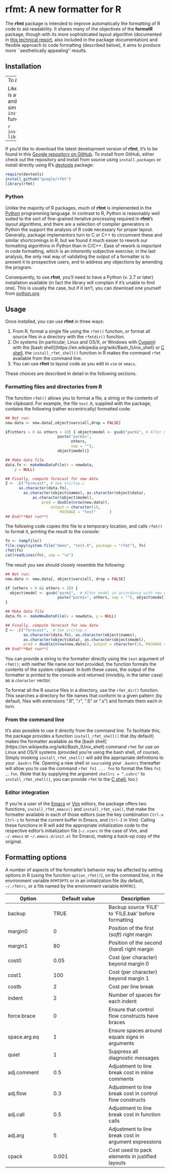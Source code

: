 <!--
%\VignetteEngine{knitr::rmarkdown}
%\VignetteIndexEntry{rfmt - A new formatter for R}
-->

# **rfmt**: A new formatter for R

The **rfmt** package is intended to improve automatically the formatting of R code to aid readability. It shares many of the objectives of the **formatR** package, though with its more sophisticated layout algorithm (documented in [this technical report](http://research.google.com/pubs/pub44667.html), also included in the package documentation) and flexible approach to code formatting (described below), it aims to produce more ``aesthetically appealing'' results.

## Installation

----
_To be completed_

Like all R packages, **rfmt** is available from [CRAN](http://cran.rstudio.com/package=rfmt), and can be installed simply using R's `install.packages` function:

```r
install.packages("rfmt")
library(rfmt)
```
----

If you'd like to download the latest development version of **rfmt**, it's 
to be found in this [Google repository on GitHub](https://github.com/google/rfmt). To install from GitHub, either check out the repository and install from source using `install.packages` or install directly using R's [devtools](https://cran.r-project.org/web/packages/devtools/index.html) package:

```r
require(devtools)
install_github("google/rfmt")
library(rfmt)
```

### Python

Unlike the majority of R packages, much of **rfmt** is implemented in the [Python](https://www.python.org/) programming language. In contrast to R, Python is reasonably well suited to the sort of fine-grained iterative processing required in **rfmt**'s layout algorithms, and there are a selection of compiler generators in Python the support the analysis of R code necessary for proper layout. Generally, package implementors turn to C or C++ to circumvent these and similar shortcomings in R, but we found it much easier to rework our formatting algorithms in Python than in C/C++. Ease of rework is important in code formatting, which is an inherently subjective exercise; in the last analysis, the only real way of validating the output of a formatter is to present it to prospective users, and to address any objections by amending the program.

Consequently, to use **rfmt**, you'll need to have a Python (v. 2.7 or later) installation available (in fact the library will complain if it's unable to find one). This is usually the case, but if it isn't, you can download one yourself from [python.org](https://www.python.org/downloads/release/python-2711/).

## Usage

Once installed, you can use **rfmt** in three ways:

1. From R, format a single file using the `rfmt()` function, or format all source files in a directory with the `rfmtdir()` function.
2. On systems (in particular, Linux and OS/X, or Windows with [Cygwin](https://www.cygwin.com/)) with the [bash shell](https://en.wikipedia.org/wiki/Bash_(Unix_shell) or [C shell](https://en.wikipedia.org/wiki/C_shell), the `install_rfmt_shell()` function in R makes the command `rfmt` available from the command line.
3. You can use **rfmt** to layout code as you edit in `vim` or `emacs`.

These choices are described in detail in the following sections.

### Formatting files and directories from R

The function `rfmt()` allows you to format a file, a string or the contents of the clipboard. For example, the file `test.R`, supplied with the package, contains the following (rather eccentrically) formatted code:

```r
## Not run:
new.data <- new.data[,object$vars$all,drop = FALSE]

if(others > 0 && others < 10) { object$model <- gsub("parm1", # Alter model in accordance with new data
                       paste("parm1=",
                             others, 
                             sep = ""),
                       object$model)}

## Make data file
data.fn <- makeNewDataFile(x = newdata, 
    y = NULL)

## Finally, compute forecast for new data
Z <- .C("forecast", # See src/top.c
      as.character(data.fn),
        as.character(object$names), as.character(object$data),
            as.character(object$model),
                pred = double(nrow(new.data)),    
                    output = character(1),
                        PACKAGE = "test"      )
## End(**Not run**)
```

The following code copies this file to a temporary location, and calls `rfmt()` to format it, printing the result to the console:

```r
fn <- tempfile()
file.copy(system.file("demo", "test.R", package = "rfmt"), fn)
rfmt(fn)
cat(readLines(fn), sep = "\n")
```

The result you see should closely resemble the following:

```r
## Not run:
new.data <- new.data[, object$vars$all, drop = FALSE]

if (others > 0 && others < 10) {
  object$model <- gsub("parm1",  # Alter model in accordance with new data
                       paste("parm1=", others, sep = ""), object$model)
}

## Make data file
data.fn <- makeNewDataFile(x = newdata, y = NULL)

## Finally, compute forecast for new data
Z <- .C("forecast",  # See src/top.c
        as.character(data.fn), as.character(object$names),
        as.character(object$data), as.character(object$model),
        pred = double(nrow(new.data)), output = character(1), PACKAGE = "test")
## End(**Not run**)
```

You can provide a string to the formatter directly using the `text` argument of `rfmt()`; with neither file name nor text provided, the function formats the contents of the system clipboard. In both these cases, the output of the formatter is printed to the console and returned (invisibly, in the latter case) as a `character` vector.

To format all the R source files in a directory, use the `rfmt_dir()` function. This searches a directory for file names that conform to a given pattern (by default, files with extensions ".R", ".r", ".S" or ".s") and formats them each in turn.

### From the command line

It's also possible to use it directly from the command line. To facilitate this, the package provides a function `install_rfmt_shell()` that (by default) makes the formatter available as the [bash shell](https://en.wikipedia.org/wiki/Bash_(Unix_shell) command `rfmt` for use on Linux and OS/X systems (provided you're using the bash shell, of course). Simply invoking `install_rfmt_shell()` will add the appropriate definitions to your `.bashrc` file. Opening a new shell or `source`ing your `.bashrc` thereafter will allow you to use the command `rfmt fn1 ... fnn` to format the files `fn1` ... `fnn`. (Note that by supplying the argument `shellrc = ".cshrc"` to `install_rfmt_shell()`, you can provide `rfmt` to the [C shell](https://en.wikipedia.org/wiki/C_shell), too.)

### Editor integration

If you're a user of the [Emacs](https://www.gnu.org/software/emacs/) or [Vim](http://www.vim.org/) editors, the package offers two functions, `install_rfmt_emacs()` and `install_rfmt_vim()`, that make the formatter available in each of those editors (use the key combination `Ctrl-x Ctrl-i` to format the current buffer in Emacs, and `Ctrl-I` in Vim). Calling these functions in R will add the appropriate initialization code to the respective editor's initialization file (`~/.vimrc` in the case of Vim, and `~/.emacs` or `~/.emacs.d/init.el` for Emacs), making a back-up copy of the original.

## Formatting options

A number of aspects of the formatter's behavior may be affected by setting options in R (using the function `option_rfmt()`), on the command line, in the environment variable `RFMTOPTS` or in an initialization file (by default, `~/.rfmtrc`, or a file named by the environment variable `RFMTRC`).

Option        |  Default value  | Description
--------------|-----------------|------------------
backup        |  TRUE           | Backup source 'FILE' to 'FILE.bak' before formatting
margin0       |  0              | Position of the first (_soft_) right margin
margin1       |  80             | Position of the second (_hard_) right margin
cost0         |  0.05           | Cost (per character) beyond margin 0
cost1         |  100            | Cost (per character) beyond margin 1
costb         |  2              | Cost per line break
indent        |  2              | Number of spaces for each indent
force.brace   |  0              | Ensure that control flow constructs have braces
space.arg.eq  |  1              | Ensure spaces around equals signs in arguments
quiet         |  1              | Suppress all diagnostic messages
adj.comment   |  0.5            | Adjustment to line break cost in inline comments
adj.flow      |  0.3            | Adjustment to line break cost in control flow constructs
adj.call      |  0.5            | Adjustment to line break cost in function calls
adj.arg       |  5              | Adjustment to line break cost in argument expressions
cpack         |  0.001          | Cost used to pack elements in justified layouts




